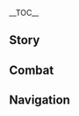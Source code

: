 {{CharacterTabs}}
{{LanguageTabs}}
{{Stub|1={{Meta/VO|tl=1|rm=1|Korean}}}}
__TOC__
==Story==
{{VO/Story
|character           = {{ROOTPAGENAME}}
|language            = ko
|name                = 로자리아

|vo_01_01_title      = 첫 만남…
|vo_01_01_subtitle   = Hello
|vo_01_01_file       = VO_{language}{character} Hello.ogg
|vo_01_01_tx         = 가여운 신도여, 골칫거리가 있다면 날 찾아와. 근데 기도가 하고 싶은 거라면, 다른 수녀를 찾아가 봐.<br />…응? 넌 신도가 아니라고?
|vo_01_01_rm         = 
|vo_01_01_tl         = 

|vo_02_01_title      = 잡담・무료함
|vo_02_01_subtitle   = Chat: Boredom
|vo_02_01_file       = VO_{language}{character} Chat - Boredom.ogg
|vo_02_01_tx         = 아직 안 갔어?
|vo_02_01_rm         = 
|vo_02_01_tl         = 

|vo_02_02_title      = 잡담・잔업
|vo_02_02_subtitle   = Chat: Overtime
|vo_02_02_file       = VO_{language}{character} Chat - Overtime.ogg
|vo_02_02_tx         = 뭐든 말 해봐. 잔업은 빼고
|vo_02_02_rm         = 
|vo_02_02_tl         = 

|vo_02_03_title      = 잡담・몬드 생활
|vo_02_03_subtitle   = Chat: Life in Mondstadt
|vo_02_03_file       = VO_{language}{character} Chat - Life in Mondstadt.ogg
|vo_02_03_tx         = 열심히 일해서 하루하루 잘 사는 게 몬드의 생활이잖아?
|vo_02_03_rm         = 
|vo_02_03_tl         = 

|vo_03_01_title      = 비가 올 때…
|vo_03_01_subtitle   = When It Rains
|vo_03_01_file       = VO_{language}{character} When It Rains.ogg
|vo_03_01_tx         = 효율만 떨어져
|vo_03_01_rm         = 
|vo_03_01_tl         = 

|vo_03_02_title      = 번개가 칠 때…
|vo_03_02_subtitle   = When Thunder Strikes
|vo_03_02_file       = VO_{language}{character} When Thunder Strikes.ogg
|vo_03_02_tx         = 하, 귀찮군
|vo_03_02_rm         = 
|vo_03_02_tl         = 

|vo_03_03_title      = 눈이 올 때…
|vo_03_03_subtitle   = When It Snows
|vo_03_03_file       = VO_{language}{character} When It Snows.ogg
|vo_03_03_tx         = 눈 오는 날엔 조심히 움직이는 게 좋아
|vo_03_03_rm         = 
|vo_03_03_tl         = 

|vo_03_04_title      = 강풍이 불 때…
|vo_03_04_subtitle   = When the Wind Is Blowing
|vo_03_04_file       = VO_{language}{character} When the Wind Is Blowing.ogg
|vo_03_04_tx         = 바람의 신 바르스토바의 가호인가? 잠깐, 바르토바스였나…
|vo_03_04_rm         = 
|vo_03_04_tl         = 

|vo_04_01_title      = 아침 인사…
|vo_04_01_subtitle   = Good Morning
|vo_04_01_file       = VO_{language}{character} Good Morning.ogg
|vo_04_01_tx         = 좋은 아침, 하암… 벌써 아침 기도가 시작된 거야? 너무 이르잖아
|vo_04_01_rm         = 
|vo_04_01_tl         = 

|vo_04_02_title      = 점심 인사…
|vo_04_02_subtitle   = Good Afternoon
|vo_04_02_file       = VO_{language}{character} Good Afternoon.ogg
|vo_04_02_tx         = 오후의 햇살은 숙면에 좋대. 너도 한번 느껴봐
|vo_04_02_rm         = 
|vo_04_02_tl         = 

|vo_04_03_title      = 저녁 인사…
|vo_04_03_subtitle   = Good Evening
|vo_04_03_file       = VO_{language}{character} Good Evening.ogg
|vo_04_03_tx         = 저녁이네. 저녁 기도라면 난 빠질래. 이유는 없어
|vo_04_03_rm         = 
|vo_04_03_tl         = 

|vo_04_04_title      = 굿나잇…
|vo_04_04_subtitle   = Good Night
|vo_04_04_file       = VO_{language}{character} Good Night.ogg
|vo_04_04_tx         = 가서 쉬어. 나머지 일은 내가 처리할 테니 안심해
|vo_04_04_rm         = 
|vo_04_04_tl         = 

|vo_05_01_title      = 로자리아 자신에 대해・수녀
|vo_05_01_subtitle   = About {character}: Sister
|vo_05_01_file       = VO_{language}{character} About {character} - Sister.ogg
|vo_05_01_tx         = 나? 난 그냥 재미없는 사람이야. 보다시피 성당도, 일하는 것도 싫어하지
|vo_05_01_rm         = 
|vo_05_01_tl         = 

|vo_05_02_title      = 로자리아 자신에 대해・귀찮음
|vo_05_02_subtitle   = About {character}: Troubles
|vo_05_02_file       = VO_{language}{character} About {character} - Troubles.ogg
|vo_05_02_tx         = 그 수녀들 정말 귀찮아 죽겠다니까. 사람 잡아두고 기도해라, 찬양해라. 나 여기 있다는 거 절대 말하지 마
|vo_05_02_rm         = 
|vo_05_02_tl         = 

|vo_06_01_title      = 우리에 대해・신앙
|vo_06_01_subtitle   = About Us: Beliefs
|vo_06_01_file       = VO_{language}{character} About Us - Beliefs.ogg
|vo_06_01_tx         = 신이 모든 인간을 포용할 수 있다지만 다 돌봐주진 않을걸? 안 그럼 인간의 고난이 무의미해질 거 아냐
|vo_06_01_rm         = 
|vo_06_01_tl         = 

|vo_06_02_title      = 우리에 대해・기도
|vo_06_02_subtitle   = About Us: Prayer
|vo_06_02_file       = VO_{language}{character} About Us - Prayer.ogg
|vo_06_02_tx         = 기도하자. 신이나 다른 사람을 위해서가 아닌 자신을 위해서 말이야
|vo_06_02_rm         = 
|vo_06_02_tl         = 

|vo_06_03_title      = 우리에 대해・전투
|vo_06_03_subtitle   = About Us: Battle
|vo_06_03_file       = VO_{language}{character} About Us - Battle.ogg
|vo_06_03_tx         = 무리하지 말고 도움이 필요하면 날 불러
|vo_06_03_rm         = 
|vo_06_03_tl         = 

|vo_07_01_title      = 「신의 눈」에 대해…
|vo_07_01_subtitle   = About the Vision
|vo_07_01_file       = VO_{language}{character} About the Vision.ogg
|vo_07_01_tx         = 「신의 눈」은 실력의 증명이자 살아남았다는 훈장이기도 해…. 글쎄? 좋은 건 항상 양면성이 있기 마련이지. 「신의 눈」이 뭔지 단정 짓지 않을 거야. 나완 서로를 증명하는 관계일 뿐이니까
|vo_07_01_rm         = 
|vo_07_01_tl         = 

|vo_07_02_title      = 하고 싶은 이야기…
|vo_07_02_subtitle   = Something to Share
|vo_07_02_file       = VO_{language}{character} Something to Share.ogg
|vo_07_02_tx         = 기분 좋아지는 얘기… 아, 만일일 뿐이지만 언젠가 해결할 수 없는 난관에 부딪히게 돼도 그게 인생의 끝이라고 생각하지 마. 누군가 널 그 곤경에서 꺼내줄지도 모르잖아?
|vo_07_02_rm         = 
|vo_07_02_tl         = 

|vo_07_03_title      = 흥미있는 일…
|vo_07_03_subtitle   = Interesting Things
|vo_07_03_file       = VO_{language}{character} Interesting Things.ogg
|vo_07_03_tx         = 풀떼기 같은 거엔 관심 없어. 아, 민들레만 빼고. 아주 맛있는 민들레주를 만들 수 있거든. 휴식 시간에 마시는 한잔은 늦잠보다 달콤하지
|vo_07_03_rm         = 
|vo_07_03_tl         = 

|vo_08_01_title      = 다이루크에 대해…
|vo_08_01_subtitle   = About [[Diluc]]
|vo_08_01_file       = VO_{language}{character} About Diluc.ogg
|vo_08_01_tx         = 딱 보면 알잖아? 그 부잣집 도련님은 보통 내기가 아니야. 자신을 드러내지 않고, 자신감 넘치면서… 위험한 기운이 맴돌지
|vo_08_01_rm         = 
|vo_08_01_tl         = 

|vo_08_02_title      = 케이아에 대해…
|vo_08_02_subtitle   = About [[Kaeya]]
|vo_08_02_file       = VO_{language}{character} About Kaeya.ogg
|vo_08_02_tx         = 케이아는 술에 취해야만 본 모습이 드러나. 말만 번지르르한 건 그의 보호색인 셈이지. 하, 아무리 연기해도 다 보여. 너도 그가 취한 모습을 한번 봐야 해
|vo_08_02_rm         = 
|vo_08_02_tl         = 

|vo_08_03_title      = 벤티에 대해…
|vo_08_03_subtitle   = About [[Venti]]
|vo_08_03_file       = VO_{language}{character} About Venti.ogg
|vo_08_03_tx         = 그 음유시인한텐 아주 특별한 기운이 있어…. 아직 단정 지을 순 없지만, 다른 시민들과는 뭔가 다른 것 같아
|vo_08_03_rm         = 
|vo_08_03_tl         = 

|vo_08_04_title      = 바바라에 대해…
|vo_08_04_subtitle   = About [[Barbara]]
|vo_08_04_file       = VO_{language}{character} About Barbara.ogg
|vo_08_04_tx         = 바바라는 계속 내 옆에 붙어서 예배드리고 성가대에 서라고 안달이야. 설마 빅토리아가 보낸 건가?
|vo_08_04_rm         = 
|vo_08_04_tl         = 

|vo_08_05_title      = 진에 대해…
|vo_08_05_subtitle   = About [[Jean]]
|vo_08_05_file       = VO_{language}{character} About Jean.ogg
|vo_08_05_tx         = 본인의 일 말고도 남의 뒤치다꺼리까지 하다니. 존경스러운 여자야
|vo_08_05_rm         = 
|vo_08_05_tl         = 

|vo_08_06_title      = 알베도에 대해…
|vo_08_06_subtitle   = About [[Albedo]]
|vo_08_06_file       = VO_{language}{character} About Albedo.ogg
|vo_08_06_tx         = 그는 마치 낡은 방에 걸려 있는 유화 그림 같아…. 무게감 있고, 신비롭고, 속을 들여다볼 수 없지. 사연 있는 사람을 싫어하진 않아
|vo_08_06_rm         = 
|vo_08_06_tl         = 

|vo_08_07_title      = 리사에 대해…
|vo_08_07_subtitle   = About [[Lisa]]
|vo_08_07_file       = VO_{language}{character} About Lisa.ogg
|vo_08_07_tx         = 근무 중에 게으름 피우는 사람은 싫어. 하지만 정시 퇴근하고 싶어하는 그녀의 마음은 이해가 돼
|vo_08_07_rm         = 
|vo_08_07_tl         = 

|vo_08_08_title      = 클레에 대해…
|vo_08_08_subtitle   = About [[Klee]]
|vo_08_08_file       = VO_{language}{character} About Klee.ogg
|vo_08_08_tx         = 사건 사고를 몰고 다니는 아이야. 귀여운 사고뭉치긴 하지만
|vo_08_08_rm         = 
|vo_08_08_tl         = 

|vo_08_09_title      = 바르카에 대해…
|vo_08_09_subtitle   = About [[Varka]]
|vo_08_09_file       = VO_{language}{character} About Varka.ogg
|vo_08_09_tx         = 좋은 뜻인 건 알지만, 영감처럼 잔소리가 심해. 그 녀석, 자기 사람들은 엄청 챙긴다니까
|vo_08_09_rm         = 
|vo_08_09_tl         = 

|vo_08_10_title      = 아버지에 대해…
|vo_08_10_subtitle   = About Her Father
|vo_08_10_file       = VO_{language}{character} About Her Father.ogg
|vo_08_10_tx         = 아버지? 정말 괴리감이 느껴지는 단어네. 나한텐 없다고 할 수도, 한 명이 아니라고 할 수도 있지. 음? 그렇게 놀랄 일인가?
|vo_08_10_rm         = 
|vo_08_10_tl         = 

|vo_09_01_title      = 로자리아에 대해 알기・첫 번째
|vo_09_01_subtitle   = More About {character}: I
|vo_09_01_file       = VO_{language}{character} More About {character} - 01.ogg
|vo_09_01_tx         = 일하러 온 거니까 인사치레는 됐어. 감당 안 되는 문제는 나한테 넘겨
|vo_09_01_rm         = 
|vo_09_01_tl         = 

|vo_09_02_title      = 로자리아에 대해 알기・두 번째
|vo_09_02_subtitle   = More About {character}: II
|vo_09_02_file       = VO_{language}{character} More About {character} - 02.ogg
|vo_09_02_tx         = 신을 안 믿는다고 이상한 수녀는 아니야. 세상엔 돼지고기를 싫어하는 사냥꾼, 생선을 싫어하는 어부도 있잖아? 좋아하는 것만 할 수도, 싫어하는 걸 안 할 수도 없는게 바로 일이지
|vo_09_02_rm         = 
|vo_09_02_tl         = 

|vo_09_03_title      = 로자리아에 대해 알기・세 번째
|vo_09_03_subtitle   = More About {character}: III
|vo_09_03_file       = VO_{language}{character} More About {character} - 03.ogg
|vo_09_03_tx         = 한잔할래? 이건 올해 만든 민들레주야. 맛이 아주 좋아
|vo_09_03_rm         = 
|vo_09_03_tl         = 

|vo_09_04_title      = 로자리아에 대해 알기・네 번째
|vo_09_04_subtitle   = More About {character}: IV
|vo_09_04_file       = VO_{language}{character} More About {character} - 04.ogg
|vo_09_04_tx         = 몬드는 오래됐지만 어린 하얀 야수야. 누군가 보호해 줘야 할 만큼 오래됐지만, 아직 어려서 홀로서기는 할 수 없지. 오직 이런 곳만이 날 필요로 해. 이곳에선 다른 수녀들이 시민을 보살피는 것처럼 나도 몬드를 자유롭고 평안하게 보살필 수 있거든. 왜 하얀색이냐고? …내가 검은색이니까
|vo_09_04_rm         = 
|vo_09_04_tl         = 

|vo_09_05_title      = 로자리아에 대해 알기・ 다섯 번째
|vo_09_05_subtitle   = More About {character}: V
|vo_09_05_file       = VO_{language}{character} More About {character} - 05.ogg
|vo_09_05_tx         = 난 가끔 지난날들의 내가 존재하고 있음을 느껴…. 또 나 자신에게 기대해왔다는 것도… 너도 이런 느낌을 받은 적이 있을 거야. 그러니까 오늘날의 네가 전혀 다른 길을 가고 있더라도 절대 과거의 자신을 부정하지 마. 예전의 네가 오늘의 널 만든 거니까. 과거를 두려워 말고 용감하게 맞서봐
|vo_09_05_rm         = 
|vo_09_05_tl         = 

|vo_10_01_title      = 로자리아의 취미…
|vo_10_01_subtitle   = {character}'s Hobbies
|vo_10_01_file       = VO_{language}{character} Hobbies.ogg
|vo_10_01_tx         = 술은 적당히 마시면 기분 좋아져. 가끔 알코올로만 해결되는 근심거리가 있지. 난 절대 취할 일 없겠지만
|vo_10_01_rm         = 
|vo_10_01_tl         = 

|vo_10_02_title      = 로자리아의 고민…
|vo_10_02_subtitle   = {character}'s Troubles
|vo_10_02_file       = VO_{language}{character} Troubles.ogg
|vo_10_02_tx         = 휴… 다음 달 합창 행사엔 정말 나가기 싫은데 빅토리아가 직접 호명했어…
|vo_10_02_rm         = 
|vo_10_02_tl         = 

|vo_10_03_title      = 좋아하는 음식…
|vo_10_03_subtitle   = Favorite Food
|vo_10_03_file       = VO_{language}{character} Favorite Food.ogg
|vo_10_03_tx         = 와인에 조린 짐승고기 먹어봤어? 알코올과 고깃덩어리가 한 접시에 담겨있는 자태라니, 얼마나 근사한지 몰라
|vo_10_03_rm         = 
|vo_10_03_tl         = 

|vo_10_04_title      = 싫어하는 음식…
|vo_10_04_subtitle   = Least Favorite Food
|vo_10_04_file       = VO_{language}{character} Least Favorite Food.ogg
|vo_10_04_tx         = 가, 감자전을 과일잼에 찍어 먹는다고? 말도 안 돼!
|vo_10_04_rm         = 
|vo_10_04_tl         = 

|vo_11_01_title      = 생일…
|vo_11_01_subtitle   = Birthday
|vo_11_01_file       = VO_{language}{character} Birthday.ogg
|vo_11_01_tx         = 오늘이 네 생일이네. 처리할 사람이나 일 같은 거 없어? 내가 도와줄게. 다른 사람한텐 비밀이야
|vo_11_01_rm         = 
|vo_11_01_tl         = 

|vo_12_01_title      = 돌파의 느낌・기
|vo_12_01_subtitle   = Feelings About Ascension: Intro
|vo_12_01_file       = VO_{language}{character} Feelings About Ascension -  01.ogg
|vo_12_01_tx         = 음, 나쁘지 않네
|vo_12_01_rm         = 
|vo_12_01_tl         = 

|vo_12_02_title      = 돌파의 느낌・승
|vo_12_02_subtitle   = Feelings About Ascension: Building Up
|vo_12_02_file       = VO_{language}{character} Feelings About Ascension -  02.ogg
|vo_12_02_tx         = 뭐 도와줄까? 지금 한가한데
|vo_12_02_rm         = 
|vo_12_02_tl         = 

|vo_12_03_title      = 돌파의 느낌・전
|vo_12_03_subtitle   = Feelings About Ascension: Climax
|vo_12_03_file       = VO_{language}{character} Feelings About Ascension -  03.ogg
|vo_12_03_tx         = 그래. 실력이 늘면 효율이 높아지니까
|vo_12_03_rm         = 
|vo_12_03_tl         = 

|vo_12_04_title      = 돌파의 느낌・결
|vo_12_04_subtitle   = Feelings About Ascension: Conclusion
|vo_12_04_file       = VO_{language}{character} Feelings About Ascension -  04.ogg
|vo_12_04_tx         = 전투와 살육에 능숙한 나도 이렇게 강한 힘은 처음이야…. 고마워
|vo_12_04_rm         = 
|vo_12_04_tl         = 
}}

==Combat==
{{Combat VO
|character           = {{ROOTPAGENAME}}
|language            = ko

|skill_1_tx          = 흐앗!
|skill_1_tl          = 
|skill_1_rm          = 
|skill_2_tx          = 심판한다!
|skill_2_tl          = 
|skill_2_rm          = 
|skill_3_tx          = 도망칠 곳은 없어!
|skill_3_tl          = 
|skill_3_rm          = 

|burst_1_tx          = 처단한다!
|burst_1_tl          = 
|burst_1_rm          = 
|burst_2_tx          = 두려움에 떨어라!
|burst_2_tl          = 
|burst_2_rm          = 
|burst_3_tx          = 잘 자…
|burst_3_tl          = 
|burst_3_rm          = 

|sprint-s_1_file     = Sprint Start 01,Sprint Start 02,Sprint Start 03


|glider_1_file       = Deploying Wind Glider 01,Deploying Wind Glider 02,Deploying Wind Glider 03

|chest_1_tx          = …괜찮은 것도 있네
|chest_1_tl          = 
|chest_1_rm          = 
|chest_2_tx          = 뭐, 그렇게 귀찮진 않아
|chest_2_tl          = 
|chest_2_rm          = 
|chest_3_tx          = 기분 좋군
|chest_3_tl          = 
|chest_3_rm          = 

|low-hp_1_tx         = 의외로군…. 흥
|low-hp_1_tl         = 
|low-hp_1_rm         = 
|low-hp_2_tx         = 잔업 좀 해야겠는걸
|low-hp_2_tl         = 
|low-hp_2_rm         = 
|low-hp_3_tx         = 제법인데!
|low-hp_3_tl         = 
|low-hp_3_rm         = 


|fallen_1_tx         = 이걸로 됐어…
|fallen_1_tl         = 
|fallen_1_rm         = 
|fallen_2_tx         = 이게… 운명일지도…
|fallen_2_tl         = 
|fallen_2_rm         = 
|fallen_3_tx         = 윽… 여기까진가…
|fallen_3_tl         = 
|fallen_3_rm         = 

|hit-l_1_file        = Light Hit Taken 02
|hit-l_1_tx          = 별것도 아니네
|hit-l_1_tl          = 
|hit-l_1_rm          = 
|hit-l_2_file        = Light Hit Taken 01,Light Hit Taken 03,Light Hit Taken 04,Light Hit Taken 05,Light Hit Taken 06

|hit-h_1_file        = Heavy Hit Taken 02
|hit-h_1_tx          = 쳇, 귀찮아 죽겠네!
|hit-h_1_tl          = 
|hit-h_1_rm          = 
|hit-h_2_file        = Heavy Hit Taken 01,Heavy Hit Taken 03,Heavy Hit Taken 04,Heavy Hit Taken 05,Heavy Hit Taken 06

|join_1_tx           = 또 일거리가 생긴 건가?
|join_1_tl           = 
|join_1_rm           = 
|join_2_tx           = 같이 잘해보자고
|join_2_tl           = 
|join_2_rm           = 
|join_3_tx           = 후… 최대한 빨리 끝내야지
|join_3_tl           = 
|join_3_rm           = 


|atk-l_1_file        = Light Attack 01,Light Attack 02,Light Attack 03,Light Attack 04,Light Attack 05,Light Attack 06,Light Attack 07

|atk-m_1_file        = Mid Attack 01,Mid Attack 02,Mid Attack 03

|atk-h_1_file        = Heavy Attack 01,Heavy Attack 02,Heavy Attack 03

|climb_1_file        = Climbing 01,Climbing 02,Climbing 03,Climbing 04,Climbing 05

|climb-b_1_file      = Climbing Breath 01,Climbing Breath 02,Climbing Breath 03

|jump_1_file         = Jumping 01,Jumping 02,Jumping 03,Jumping 04,Jumping 05

<!--
Copy paste the following line in any section that does not have any voice files, change the X for the section's title:
'''{{ROOTPAGENAME}} does not feature any X Voice-Overs'''
-->
}}

==Navigation==
{{Character Navbox|link type=vo-ko}}